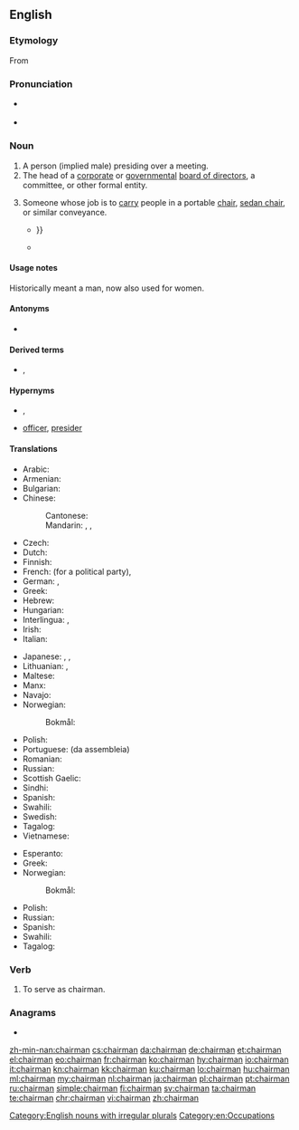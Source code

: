 ==English==
{{wikipedia}}

===Etymology===
From {{suffix|chair|man|lang=en}}

===Pronunciation===
* {{a|UK}} {{IPA|/ˈtʃɛːmən/|lang=en}}
* {{audio|en-us-chairman.ogg|Audio (US)|lang=en}}

===Noun===
{{en-noun|chairmen}}

# A person (implied male) presiding over a meeting.
# The head of a [[corporate]] or [[government]]al [[board of directors]], a committee, or other formal entity.
# {{label|en|historical}} Someone whose job is to [[carry]] people in a portable [[chair]], [[sedan chair]], or similar conveyance.
#* {{quote-book|year=1749|author=Henry Fielding|title=Tom Jones|publisher=Folio Society|year_published=1973|page=618|passage=Mr Western entered; but not before a small wrangling bout had passed between him and his '''chairmen'''; for the fellows, who had taken up their burden at the Hercules Pillars, had conceived no hopes of having any future good customer in the squire {{...}}}}
#* {{quote-book|year=1836|author=Charles Dickens|title=The Pickwick Papers|passage=Mr. Winkle, catching sight of a lady's face at the window of the sedan, turned hastily round, plied the knocker with all his might and main, and called frantically upon the '''chairman''' to take the chair away again.}}

====Usage notes====
Historically meant a man, now also used for women.

====Antonyms====
* {{l|en|chairwoman}}

====Derived terms====
* {{l|en|vice chairman}}, {{l|en|vice-chairman}}

====Hypernyms====
* {{l|en|chair}}, {{l|en|chairperson}}
* {{l|en|presiding}} [[officer]], [[presider]]

====Translations====
{{trans-top|person presiding over a meeting}}
* Arabic: {{t|ar|رَئِيس|m}}
* Armenian: {{t+|hy|նախագահ}}
* Bulgarian: {{t|bg|председа́тел|m}}
* Chinese:
*: Cantonese: {{t|yue|主席|tr=zyu2 zik6|sc=Hani}} {{t|yue|議長|tr=ji5 zoeng2|sc=Hani}}
*: Mandarin: {{t+|cmn|主席|tr=zhǔxí|sc=Hani}}, {{t+|cmn|議長|sc=Hani}}, {{t+|cmn|议长|tr=yìzhǎng|sc=Hani}}
* Czech: {{t+|cs|předseda|m}}
* Dutch: {{t+|nl|voorzitter|m}}
* Finnish: {{t+|fi|puheenjohtaja}}
* French: {{t+|fr|secrétaire général}} (for a political party), {{t+|fr|président|m}}
* German: {{t+|de|Vorsitzender|m}}, {{t+|de|Vorsitzende|f}}
* Greek: {{t+|el|πρόεδρος|m|f}}
* Hebrew: {{t|he|יושב־ראש|m|tr=yoshev-rosh}}
* Hungarian: {{t+|hu|elnök}}
* Interlingua: {{t|ia|presidente}}, {{t|ia|chairman}}
* Irish: {{t|ga|cathaoirleach|m}}
* Italian: {{t+|it|presidente|m}}
{{trans-mid}}
* Japanese: {{t+|ja|議長|tr=ぎちょう, gichō}}, {{t|ja|委員長|tr=いいんちょう, iinchō}}, {{t|ja|理事長|tr=りじちょう, rijicho}}
* Lithuanian: {{t|lt|pirmininkas|m}}, {{t|lt|pirmininkė|f}}
* Maltese: {{t|mt|ċermen}}
* Manx: {{t|gv|ard-hoieder|m}}
* Navajo: {{t|nv|alą́ąjįʼ dahsidáhígíí}}
* Norwegian: {{t|no|styreformann}}
*: Bokmål: {{t|nb|møteleder|m}}
* Polish: {{t+|pl|przewodniczący|m-pr}}
* Portuguese: {{t+|pt|presidente}} (da assembleia)
* Romanian: {{t+|ro|director}}
* Russian: {{t+|ru|председа́тель|m}}
* Scottish Gaelic: {{t|gd|neach-na-cathrach|m|f}}
* Sindhi: {{t+|sd|نِشِستمان|sc=Arab}}
* Spanish: {{t+|es|presidente}}
* Swahili: {{t+|sw|mwenyekiti}}
* Swedish: {{t+|sv|ordförande|c}}
* Tagalog: {{t|tl|tagapangulo}}
* Vietnamese: {{t+|vi|chủ tịch}}
{{trans-bottom}}

{{trans-top|head of a corporate or governmental board}}
* Esperanto: {{t|eo|prezidanto}}
* Greek: {{t+|el|πρόεδρος|m|f}}
* Norwegian:
*: Bokmål: {{t|nb|styreformann|m|f}}
{{trans-mid}}
* Polish: {{t+|pl|prezes|m-pr}}
* Russian: {{t+|ru|председа́тель|m}}
* Spanish: {{t+|es|presidente|m}}
* Swahili: {{t+|sw|mwenyekiti}}
* Tagalog: {{t|tl|tagapangulo}}
{{trans-bottom}}

===Verb===
{{en-verb|chairmans|chairmanning|chairmanned}}

# To serve as chairman.

===Anagrams===
* {{l|en|Charmian}}

[[Category:English nouns with irregular plurals]]
[[Category:en:Occupations]]

[[zh-min-nan:chairman]]
[[cs:chairman]]
[[da:chairman]]
[[de:chairman]]
[[et:chairman]]
[[el:chairman]]
[[eo:chairman]]
[[fr:chairman]]
[[ko:chairman]]
[[hy:chairman]]
[[io:chairman]]
[[it:chairman]]
[[kn:chairman]]
[[kk:chairman]]
[[ku:chairman]]
[[lo:chairman]]
[[hu:chairman]]
[[ml:chairman]]
[[my:chairman]]
[[nl:chairman]]
[[ja:chairman]]
[[pl:chairman]]
[[pt:chairman]]
[[ru:chairman]]
[[simple:chairman]]
[[fi:chairman]]
[[sv:chairman]]
[[ta:chairman]]
[[te:chairman]]
[[chr:chairman]]
[[vi:chairman]]
[[zh:chairman]]